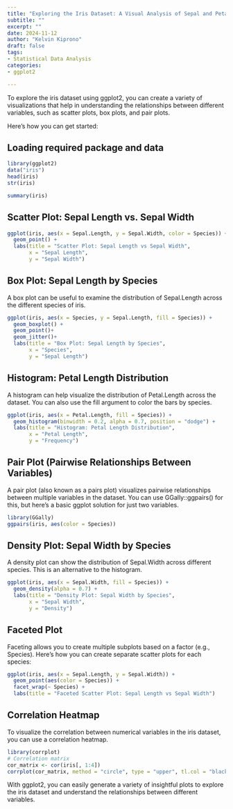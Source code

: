 ```yaml
---
title: "Exploring the Iris Dataset: A Visual Analysis of Sepal and Petal Characteristics"
subtitle: ""
excerpt: ""
date: 2024-11-12
author: "Kelvin Kiprono"
draft: false
tags:
- Statistical Data Analysis
categories:
- ggplot2

---
```

To explore the iris dataset using ggplot2, you can create a variety of visualizations that help in understanding the relationships between different variables, such as scatter plots, box plots, and pair plots. 

Here’s how you can get started:

## Loading required package and data 
```r
library(ggplot2)
data("iris")
head(iris)
str(iris)
```

```r
summary(iris)

```
## Scatter Plot: Sepal Length vs. Sepal Width
```r
ggplot(iris, aes(x = Sepal.Length, y = Sepal.Width, color = Species)) +
  geom_point() +
  labs(title = "Scatter Plot: Sepal Length vs Sepal Width",
       x = "Sepal Length",
       y = "Sepal Width")
```
## Box Plot: Sepal Length by Species 

A box plot can be useful to examine the distribution of Sepal.Length across the different species of iris.

```r
ggplot(iris, aes(x = Species, y = Sepal.Length, fill = Species)) +
  geom_boxplot() +
  geom_point()+
  geom_jitter()+
  labs(title = "Box Plot: Sepal Length by Species",
       x = "Species",
       y = "Sepal Length")
```
## Histogram: Petal Length Distribution

A histogram can help visualize the distribution of Petal.Length across the dataset. You can also use the fill argument to color the bars by species.
```r
ggplot(iris, aes(x = Petal.Length, fill = Species)) +
  geom_histogram(binwidth = 0.2, alpha = 0.7, position = "dodge") +
  labs(title = "Histogram: Petal Length Distribution",
       x = "Petal Length",
       y = "Frequency")
```
## Pair Plot (Pairwise Relationships Between Variables)

A pair plot (also known as a pairs plot) visualizes pairwise relationships between multiple variables in the dataset. You can use GGally::ggpairs() for this, but here's a basic ggplot solution for just two variables.

```r
library(GGally)
ggpairs(iris, aes(color = Species))
```
## Density Plot: Sepal Width by Species

A density plot can show the distribution of Sepal.Width across different species. This is an alternative to the histogram.

```r
ggplot(iris, aes(x = Sepal.Width, fill = Species)) +
  geom_density(alpha = 0.7) +
  labs(title = "Density Plot: Sepal Width by Species",
       x = "Sepal Width",
       y = "Density")
```
## Faceted Plot  

Faceting allows you to create multiple subplots based on a factor (e.g., Species). Here's how you can create separate scatter plots for each species:
```r
ggplot(iris, aes(x = Sepal.Length, y = Sepal.Width)) +
  geom_point(aes(color = Species)) +
  facet_wrap(~ Species) +
  labs(title = "Faceted Scatter Plot: Sepal Length vs Sepal Width")
```
## Correlation Heatmap

To visualize the correlation between numerical variables in the iris dataset, you can use a correlation heatmap.
```r
library(corrplot)
# Correlation matrix
cor_matrix <- cor(iris[, 1:4])
corrplot(cor_matrix, method = "circle", type = "upper", tl.col = "black", tl.srt = 45)
```
With ggplot2, you can easily generate a variety of insightful plots to explore the iris dataset and understand the relationships between different variables.
